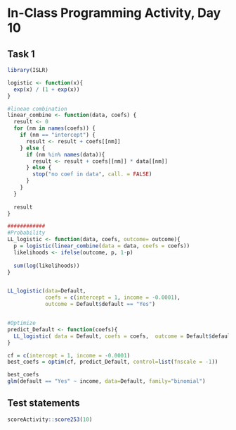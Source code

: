 # In-Class Programming Activity, Day 10

## Task 1 

```r
library(ISLR)

logistic <- function(x){
  exp(x) / (1 + exp(x))
}

#lineae combination
linear_combine <- function(data, coefs) {
  result <- 0
  for (nm in names(coefs)) {
    if (nm == "intercept") {
      result <- result + coefs[[nm]]
    } else {
      if (nm %in% names(data)){
        result <- result + coefs[[nm]] * data[[nm]]
      } else {
        stop("no coef in data", call. = FALSE)
      }
    }
  }
 
  result 
}

############
#Probability 
LL_logistic <- function(data, coefs, outcome= outcome){
  p = logistic(linear_combine(data = data, coefs = coefs))
  likelihoods <- ifelse(outcome, p, 1-p)
  
  sum(log(likelihoods))
}


LL_logistic(data=Default, 
            coefs = c(intercept = 1, income = -0.0001), 
            outcome = Default$default == "Yes")


#Optimize 
predict_Default <- function(coefs){
  LL_logistic( data = Default, coefs = coefs,  outcome = Default$default == "Yes")
}

cf = c(intercept = 1, income = -0.0001)
best_coefs = optim(cf, predict_Default, control=list(fnscale = -1))

best_coefs
glm(default == "Yes" ~ income, data=Default, family="binomial")


```



## Test statements

```r
scoreActivity::score253(10)
```